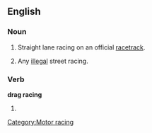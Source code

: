 ==English==
{{wikipedia}}

===Noun===
{{en-noun|-|sg=[[drag]] [[racing]]}}

# Straight lane racing on an official [[racetrack]].
# {{informal}} Any [[illegal]] street racing.

===Verb===
'''drag racing'''

# {{present participle of|drag race}}

[[Category:Motor racing]]
